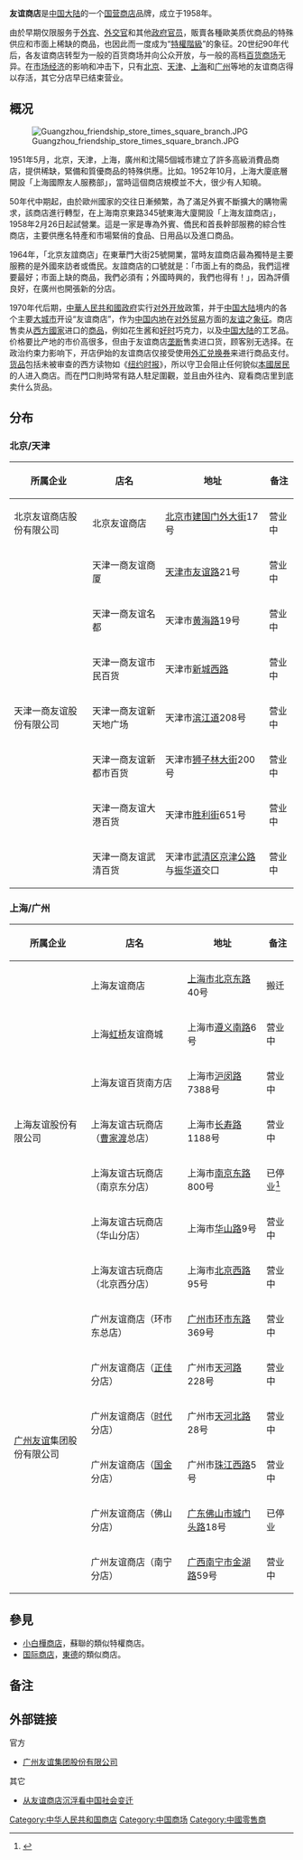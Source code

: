 '''友谊商店'''是[[中国大陆|中国大陆]]的一个[[国有企业|国营]][[商店|商店]]品牌，成立于1958年。

由於早期仅限服务于[[外国人|外宾]]、[[外交官|外交官]]和其他[[政府官员|政府官员]]，販賣各種歐美质优商品的特殊供应和市面上稀缺的商品，也因此而一度成为“[[特權階級|特權階級]]”的象征。20世纪90年代后，各友谊商店转型为一般的百货商场并向公众开放，与一般的高档[[百货商场|百货商场]]无异。在[[市场经济|市场经济]]的影响和冲击下，只有[[北京|北京]]、[[天津|天津]]、[[上海|上海]]和[[广州|广州]]等地的友谊商店得以存活，其它分店早已结束营业。

==概况==
[[File:Guangzhou_friendship_store_times_square_branch.JPG|thumb]]

1951年5月，北京，天津，上海，廣州和沈陽5個城市建立了許多高級消費品商店，提供稀缺，緊備和質優商品的特殊供應。比如。1952年10月，上海大廈底層開設「上海國際友人服務部」，當時這個商店規模並不大，很少有人知曉。

50年代中期起，由於歐州國家的交往日漸頻繁，為了滿足外賓不斷擴大的購物需求，該商店進行轉型，在上海南京東路345號東海大廈開設「上海友誼商店」，1958年2月26日起試營業。這是一家是專為外賓、僑民和首長幹部服務的綜合性商店，主要供應名特產和市場緊俏的食品、日用品以及進口商品。

1964年，「北京友誼商店」在東華門大街25號開業，當時友誼商店最為獨特是主要服務的是外國來訪者或僑民。友誼商店的口號就是：「市面上有的商品，我們這裡要最好；市面上缺的商品，我們必須有；外國時興的，我們也得有！」，因為評價良好，在廣州也開張新的分店。

1970年代后期，[[中華人民共和國政府|中華人民共和國政府]]实行[[对外开放|对外开放]]政策，并于[[中国大陆|中国大陆]]境内的各个主要[[大城市|大城市]]开设“友谊商店”，作为[[中国内地|中国内地]]在[[国际贸易|对外贸易]]方面的[[友谊|友谊]]之[[象征|象征]]。商店售卖从[[西方國家|西方國家]]进口的[[商品|商品]]，例如花生酱和[[好时|好时]]巧克力，以及[[中国大陆|中国大陆]]的工艺品。价格要比产地的市价高很多，但由于友谊商店[[垄断|垄断]]售卖进口货，顾客别无选择。在政治约束力影响下，开店伊始的友谊商店仅接受使用[[中国银行外汇兑换券|外汇兑换券]]来进行商品支付。[[貨物|货品]]包括未被审查的西方读物如《[[纽约时报|纽约时报]]》，所以守卫会阻止任何貌似[[中國公民|本國居民]]的人进入商店。而在門口則時常有路人駐足圍觀，並且由外往內、窥看商店里到底卖什么货品。

==分布==
===北京/天津===
{| class="wikitable" border="1"
! 所属企业 !! 店名 !! 地址 !! 备注
|-
| 北京友谊商店股份有限公司 || 北京友谊商店 || [[北京市|北京市]][[建国门外大街|建国门外大街]]17号 || 营业中
|-
| rowspan="7"|天津一商友谊股份有限公司 || 天津一商友谊商厦 || [[天津市|天津市]][[友谊路_(天津)|友谊路]]21号 || 营业中
|-
| 天津一商友谊名都 || 天津市[[黄海路|黄海路]]19号 || 营业中
|-
| 天津一商友谊市民百货 || 天津市[[新城西路|新城西路]] || 营业中
|-
| 天津一商友谊新天地广场 || 天津市[[滨江道|滨江道]]208号 || 营业中
|-
| 天津一商友谊新都市百货 || 天津市[[狮子林大街|狮子林大街]]200号 || 营业中
|-
| 天津一商友谊大港百货 || 天津市[[胜利街|胜利街]]651号 || 营业中
|-
| 天津一商友谊武清百货 || 天津市[[武清区|武清区]][[京津公路|京津公路]]与[[振华道|振华道]]交口 || 营业中
|}

===上海/广州===
{| class="wikitable" border="1"
! 所属企业 !! 店名 !! 地址 !! 备注
|-
| rowspan="7"|上海友谊股份有限公司 || 上海友谊商店 || [[上海市|上海市]][[北京东路_(上海)|北京东路]]40号 || 搬迁
|-
| 上海[[虹桥镇_(上海市)|虹桥]]友谊商城 || 上海市[[遵义南路|遵义南路]]6号 || 营业中
|-
| 上海友谊百货南方店 || 上海市[[沪闵路|沪闵路]]7388号 || 营业中
|-
| 上海友谊古玩商店（[[曹家渡|曹家渡]]总店） || 上海市[[长寿路_(上海)|长寿路]]1188号 || 营业中
|-
| 上海友谊古玩商店（南京东分店） || 上海市[[南京东路_(上海市)|南京东路]]800号 || 已停业<ref>{{Cite web|title=友谊商店古玩分店昨“谢幕”|url=http://old.jfdaily.com/gb/node2/node142/node144/userobject1ai1395611.html|accessdate=2009-12-09|archive-url=https://web.archive.org/web/20141204013948/http://old.jfdaily.com/gb/node2/node142/node144/userobject1ai1395611.html|archive-date=2014-12-04|dead-url=yes}}</ref>
|-
| 上海友谊古玩商店（华山分店） || 上海市[[华山路_(上海)|华山路]]9号 || 营业中
|-
| 上海友谊古玩商店（北京西分店） || 上海市[[北京西路_(上海)|北京西路]]95号 || 营业中
|-
| rowspan="6"|[[广州友谊|广州友谊]]集团股份有限公司 || 广州友谊商店（环市东总店） || [[广州市|广州市]][[环市路_(广州)|环市东路]]369号 || 营业中
|-
| 广州友谊商店（[[正佳广场|正佳]]分店） || 广州市[[天河路_(广州)|天河路]]228号 || 营业中
|-
| 广州友谊商店（[[时代广场_(广州)|时代]]分店） || 广州市[[天河北路|天河北路]]28号 || 营业中
|-
| 广州友谊商店（[[广州国际金融中心|国金]]分店） || 广州市[[珠江西路|珠江西路]]5号 || 营业中
|-
| 广州友谊商店（佛山分店） || [[广东|广东]][[佛山市|佛山市]][[城门头路|城门头路]]18号 || 已停业
|-
| 广州友谊商店（南宁分店） || [[广西|广西]][[南宁市|南宁市]][[金湖路|金湖路]]59号 || 营业中
|}

==參見==
*[[小白樺商店|小白樺商店]]，蘇聯的類似特權商店。
*[[国际商店|国际商店]]，[[東德|東德]]的類似商店。

==备注==
{{reflist}}

==外部链接==
;官方
* [http://www.cgzfs.com/ 广州友谊集团股份有限公司]{{Wayback|url=http://www.cgzfs.com/ |date=20100103214311 }}{{zh-cn}}

;其它
* [http://news.xinhuanet.com/world/2006-08/25/content_5003974.htm 从友谊商店沉浮看中国社会变迁]{{Wayback|url=http://news.xinhuanet.com/world/2006-08/25/content_5003974.htm |date=20110116212427 }}{{zh-cn}}

[[Category:中华人民共和国商店|Category:中华人民共和国商店]]
[[Category:中国商场|Category:中国商场]]
[[Category:中國零售商|Category:中國零售商]]